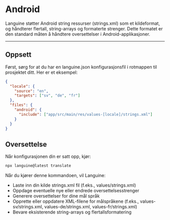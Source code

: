 # Android

Languine støtter Android string ressurser (strings.xml) som et kildeformat, og håndterer flertall, string-arrays og formaterte strenger. Dette formatet er den standard måten å håndtere oversettelser i Android-applikasjoner.

---

## Oppsett

Først, sørg for at du har en languine.json konfigurasjonsfil i rotmappen til prosjektet ditt. Her er et eksempel:

```json
{
  "locale": {
    "source": "en",
    "targets": ["sv", "de", "fr"]
  },
  "files": {
    "android": {
      "include": ["app/src/main/res/values-[locale]/strings.xml"]
    }
  }
}
```

## Oversettelse

Når konfigurasjonen din er satt opp, kjør:

```bash
npx languine@latest translate
```

Når du kjører denne kommandoen, vil Languine:

- Laste inn din kilde strings.xml fil (f.eks., values/strings.xml)
- Oppdage eventuelle nye eller endrede oversettelsesstrenger
- Generere oversettelser for dine mål språk
- Opprette eller oppdatere XML-filene for målspråkene (f.eks., values-sv/strings.xml, values-de/strings.xml, values-fr/strings.xml)
- Bevare eksisterende string-arrays og flertallsformatering
